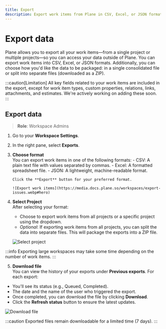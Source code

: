```yaml
---
title: Export
description: Export work items from Plane in CSV, Excel, or JSON formats for backup, analysis, or sharing.
---
```


# Export data

Plane allows you to export all your work items—from a single project or multiple projects—so you can access your data outside of Plane. You can export work items into CSV, Excel, or JSON formats. Additionally, you can choose how you'd like the data to be packaged: in a single consolidated file or split into separate files (downloaded as a ZIP).

:::caution[Limitation]
All key fields related to your work items are included in the export, except for work item types, custom properties, relations, links, attachments, and estimates. We're actively working on adding these soon.
:::

## Export data

> **Role**: Workspace Admins

1.  Go to your **Workspace Settings**.
2.  In the right pane, select **Exports**.
3.  **Choose format**  
    You can export work items in one of the following formats: - CSV: A plain text file with values separated by commas. - Excel: A formatted spreadsheet file. - JSON: A lightweight, machine-readable format.

        Click the **Export** button for your preferred format.

        ![Export work items](https://media.docs.plane.so/workspaces/export-issues.webp#hero)

4.  **Select Project**  
    After selecting your format:
    - Choose to export work items from all projects or a specific project using the dropdown.
    - _Optional_: If exporting work items from all projects, you can split the data into separate files. This will package the exports into a ZIP file.

    ![Select project](https://media.docs.plane.so/workspaces/select-projects.webp#hero)

:::info
Exporting large workspaces may take some time depending on the number of work items.
:::

5. **Download file**  
   You can view the history of your exports under **Previous exports**. For each export:

- You'll see its status (e.g., Queued, Completed).
- The date and the name of the user who triggered the export.
- Once completed, you can download the file by clicking **Download**.
- Click the **Refresh status** button to ensure the latest updates.

![Download file](https://media.docs.plane.so/workspaces/download-file.webp#hero)

:::caution
Exported files remain downloadable for a limited time (7 days).
:::
